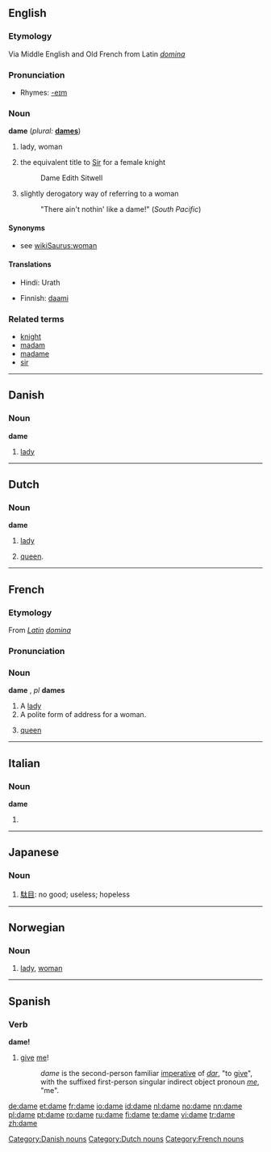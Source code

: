 {{See|Dame}}
==English==

===Etymology===
Via Middle English and Old French from Latin ''[[domina]]''

===Pronunciation===
*Rhymes: [[Rhymes:English:-eɪm|-eɪm]]

===Noun===
'''dame'''  (''plural:'' '''[[dames]]''')

# {{archaic}} lady, woman
# {{UK}} the equivalent title to [[Sir]] for a female knight
#:  Dame Edith Sitwell
# {{colloquial}} slightly derogatory way of referring to a woman
#: "There ain't nothin' like a dame!" (''South Pacific'')

====Synonyms====
* see [[wikiSaurus:woman]]

====Translations====
{{trans-top|archaic: lady, woman}}
*Hindi: Urath
{{trans-mid}}
{{trans-bottom}}

{{trans-top|equivalent title to Sir for a female knight}}
{{trans-mid}}
{{trans-bottom}}

{{trans-top|slightly derogatory way of referring to a woman}}
*Finnish: [[daami]]
{{trans-mid}}
{{trans-bottom}}

===Related terms===
*[[knight]]
*[[madam]]
*[[madame]]
*[[sir]]

----

==Danish==

===Noun===
'''dame'''

# [[lady]]

[[Category:Danish nouns]]

----

==Dutch==

===Noun===
'''dame''' {{f}}

# [[lady]]
# {{chess|lang=nl}} [[queen]].


[[Category:Dutch nouns]]

----

==French==

===Etymology===
From ''[[Latin]]'' ''[[domina]]''

===Pronunciation===
{{IPA|[daːm]}}

===Noun===
'''dame''' {{f}}, ''pl'' '''dames'''

# A [[lady]]
# A polite form of address for a woman.
# {{chess|lang=fr}} [[queen]]

[[Category:French nouns]]

----

==Italian==

===Noun===
'''dame''' {{f}}

# {{plural of|[[dama]]|lang=Italian}}

----

==Japanese==
{{see|damena}}

===Noun===
{{ja-noun|r|hira=だめ}}

# [[駄目]]: no good; useless; hopeless

----

==Norwegian==

===Noun===
{{no-noun-c|dam}}

# [[lady]], [[woman]]

----

==Spanish==

===Verb===
'''dame!'''

#[[give]] [[me]]!
#: ''dame'' is the second-person familiar [[imperative]] of ''[[dar]]'', "to [[give]]", with the suffixed first-person singular indirect object pronoun ''[[me]]'', "me".

[[de:dame]]
[[et:dame]]
[[fr:dame]]
[[io:dame]]
[[id:dame]]
[[nl:dame]]
[[no:dame]]
[[nn:dame]]
[[pl:dame]]
[[pt:dame]]
[[ro:dame]]
[[ru:dame]]
[[fi:dame]]
[[te:dame]]
[[vi:dame]]
[[tr:dame]]
[[zh:dame]]
